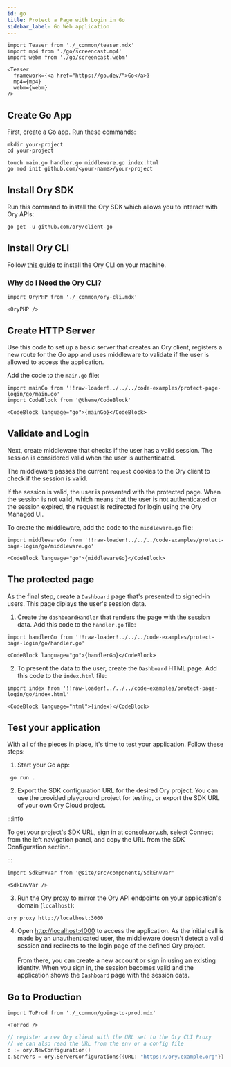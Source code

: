 ```yaml
---
id: go
title: Protect a Page with Login in Go
sidebar_label: Go Web application
---
```


```mdx-code-block
import Teaser from './_common/teaser.mdx'
import mp4 from './go/screencast.mp4'
import webm from './go/screencast.webm'

<Teaser
  framework={<a href="https://go.dev/">Go</a>}
  mp4={mp4}
  webm={webm}
/>
```

## Create Go App

First, create a Go app. Run these commands:

```shell-session
mkdir your-project
cd your-project

touch main.go handler.go middleware.go index.html
go mod init github.com/<your-name>/your-project
```

## Install Ory SDK

Run this command to install the Ory SDK which allows you to interact with Ory APIs:

```shell-session
go get -u github.com/ory/client-go
```

## Install Ory CLI

Follow [this guide](../ory-cli-install-use.mdx) to install the Ory CLI on your machine.

### Why do I Need the Ory CLI?

```mdx-code-block
import OryPHP from './_common/ory-cli.mdx'

<OryPHP />
```

## Create HTTP Server

Use this code to set up a basic server that creates an Ory client,
registers a new route for the Go app and uses middleware to
validate if the user is allowed to access the application.

Add the code to the `main.go` file:

```mdx-code-block title="main.go"
import mainGo from '!!raw-loader!../../../code-examples/protect-page-login/go/main.go'
import CodeBlock from '@theme/CodeBlock'

<CodeBlock language="go">{mainGo}</CodeBlock>
```

## Validate and Login

Next, create middleware that checks if the user has a valid session. The session is considered valid when the user is authenticated.

The middleware passes the current `request` cookies to the Ory client to check if the session is valid.

If the session is valid, the user is presented with the protected page. When the session is not valid, which means that the user is not authenticated or the session expired, the request is redirected for login using the Ory Managed UI. 

To create the middleware, add the code to the `middleware.go` file:

```mdx-code-block title="middleware.go"
import middlewareGo from '!!raw-loader!../../../code-examples/protect-page-login/go/middleware.go'

<CodeBlock language="go">{middlewareGo}</CodeBlock>
```

## The protected page

As the final step, create a `Dashboard` page that's presented to signed-in users. This page diplays the user's session data. 

1. Create the `dashboardHandler` that renders the page with the session data. Add this code to the `handler.go` file:

```mdx-code-block title="handler.go"
import handlerGo from '!!raw-loader!../../../code-examples/protect-page-login/go/handler.go'

<CodeBlock language="go">{handlerGo}</CodeBlock>
```

2. To present the data to the user, create the `Dashboard` HTML page.
Add this code to the `index.html` file: 

```mdx-code-block title="index.html"
import index from '!!raw-loader!../../../code-examples/protect-page-login/go/index.html'

<CodeBlock language="html">{index}</CodeBlock>
```

## Test your application

With all of the pieces in place, it's time to test your application. Follow these steps: 

1. Start your Go app: 

```shell-session
 go run .
 ```

2. Export the SDK configuration URL for the desired Ory project. You can use the provided playground project for testing, or export the SDK URL of your own Ory Cloud project. 

:::info

To get your project's SDK URL, sign in at [console.ory.sh](https://console.ory.sh/), select Connect from the left navigation panel, and copy the URL from the SDK Configuration section.

:::

```mdx-code-block
import SdkEnvVar from '@site/src/components/SdkEnvVar'

<SdkEnvVar />
```

3. Run the Ory proxy to mirror the Ory API endpoints on your application's domain (`localhost`):

```shell-session
ory proxy http://localhost:3000
```

4. Open [http://localhost:4000](http://localhost:4000) to access the application. As the initial call is made by an unauthenticated user, the middleware doesn't detect a valid session and redirects to the login page of the defined Ory project. <br/> <br/>
From there, you can create a new account or sign in using an existing identity. When you sign in, the session becomes valid and the application shows the `Dashboard` page with the session data.

## Go to Production

```mdx-code-block
import ToProd from './_common/going-to-prod.mdx'

<ToProd />
```

```go
// register a new Ory client with the URL set to the Ory CLI Proxy
// we can also read the URL from the env or a config file
c := ory.NewConfiguration()
c.Servers = ory.ServerConfigurations{{URL: "https://ory.example.org"}}
```